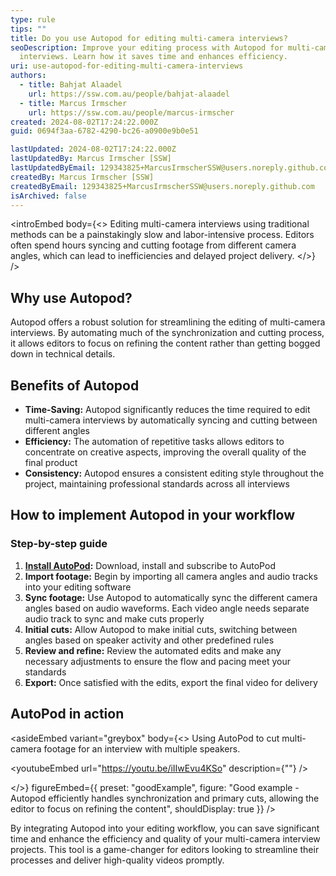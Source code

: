 ```yaml
---
type: rule
tips: ""
title: Do you use Autopod for editing multi-camera interviews?
seoDescription: Improve your editing process with Autopod for multi-camera
  interviews. Learn how it saves time and enhances efficiency.
uri: use-autopod-for-editing-multi-camera-interviews
authors:
  - title: Bahjat Alaadel
    url: https://ssw.com.au/people/bahjat-alaadel
  - title: Marcus Irmscher
    url: https://ssw.com.au/people/marcus-irmscher
created: 2024-08-02T17:24:22.000Z
guid: 0694f3aa-6782-4290-bc26-a0900e9b0e51

lastUpdated: 2024-08-02T17:24:22.000Z
lastUpdatedBy: Marcus Irmscher [SSW]
lastUpdatedByEmail: 129343825+MarcusIrmscherSSW@users.noreply.github.com
createdBy: Marcus Irmscher [SSW]
createdByEmail: 129343825+MarcusIrmscherSSW@users.noreply.github.com
isArchived: false
---
```


<introEmbed
  body={<>
Editing multi-camera interviews using traditional methods can be a painstakingly slow and labor-intensive process. Editors often spend hours syncing and cutting footage from different camera angles, which can lead to inefficiencies and delayed project delivery.
  </>}
/>
## Why use Autopod?

Autopod offers a robust solution for streamlining the editing of multi-camera interviews. By automating much of the synchronization and cutting process, it allows editors to focus on refining the content rather than getting bogged down in technical details.

## Benefits of Autopod

* **Time-Saving:** Autopod significantly reduces the time required to edit multi-camera interviews by automatically syncing and cutting between different angles
* **Efficiency:** The automation of repetitive tasks allows editors to concentrate on creative aspects, improving the overall quality of the final product
* **Consistency:** Autopod ensures a consistent editing style throughout the project, maintaining professional standards across all interviews

## How to implement Autopod in your workflow

### Step-by-step guide

1. **[Install AutoPod](https://www.autopod.fm):** Download, install and subscribe to AutoPod
2. **Import footage:** Begin by importing all camera angles and audio tracks into your editing software
3. **Sync footage:** Use Autopod to automatically sync the different camera angles based on audio waveforms. Each video angle needs separate audio track to sync and make cuts properly
4. **Initial cuts:** Allow Autopod to make initial cuts, switching between angles based on speaker activity and other predefined rules
5. **Review and refine:** Review the automated edits and make any necessary adjustments to ensure the flow and pacing meet your standards
6. **Export:** Once satisfied with the edits, export the final video for delivery

## AutoPod in action


<asideEmbed
  variant="greybox"
  body={<>
    Using AutoPod to cut multi-camera footage for an interview with multiple speakers.


<youtubeEmbed url="https://youtu.be/iIIwEvu4KSo" description={""} />


  </>}
  figureEmbed={{
    preset: "goodExample",
    figure: "Good example - Autopod efficiently handles synchronization and primary cuts, allowing the editor to focus on refining the content",
    shouldDisplay: true
  }}
/>


By integrating Autopod into your editing workflow, you can save significant time and enhance the efficiency and quality of your multi-camera interview projects. This tool is a game-changer for editors looking to streamline their processes and deliver high-quality videos promptly.
